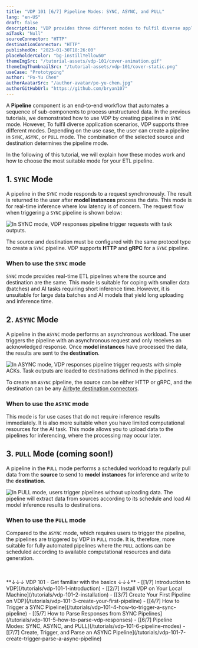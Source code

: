 ```yaml
---
title: "VDP 101 [6/7] Pipeline Modes: SYNC, ASYNC, and PULL"
lang: "en-US"
draft: false
description: "VDP provides three different modes to fulfil diverse application scenarios. Depending on the use case, the user can create a pipeline in SYNC, ASYNC, or PULL mode."
aiTask: "Null"
sourceConnector: "HTTP"
destinationConnector: "HTTP"
publishedOn: "2023-01-30T18:26:00"
placeholderColor: "bg-instillYellow50"
themeImgSrc: "/tutorial-assets/vdp-101/cover-animation.gif"
themeImgThumbnailSrc: "/tutorial-assets/vdp-101/cover-static.png"
useCase: "Prototyping"
author: "Po-Yu Chen"
authorAvatarSrc: "/author-avatar/po-yu-chen.jpg"
authorGitHubUrl: "https://github.com/bryan107"
---
```


A **Pipeline** component is an end-to-end workflow that automates a sequence of sub-components to process unstructured data. In the previous tutorials, we demonstrated how to use VDP by creating pipelines in `SYNC` mode. However, To fulfil diverse application scenarios, VDP supports three different modes. Depending on the use case, the user can create a pipeline in `SYNC`, `ASYNC`, or `PULL` mode. The combination of the selected source and destination determines the pipeline mode.

In the following of this tutorial, we will explain how these modes work and how to choose the most suitable mode for your ETL pipeline.

## 1. `SYNC` Mode

A pipeline in the `SYNC` mode responds to a request synchronously. The result is returned to the user after **model instances** process the data. This mode is for real-time inference where low latency is of concern. The request flow when triggering a `SYNC` pipeline is shown below:

<img
  src="/tutorial-assets/vdp-101/6-pipeline-modes/sync.svg"
  alt="In SYNC mode, VDP responses pipeline trigger requests with task outputs."
/>

The source and destination must be configured with the same protocol type to create a `SYNC` pipeline. VDP supports **HTTP** and **gRPC** for a `SYNC` pipeline.

### When to use the `SYNC` mode

`SYNC` mode provides real-time ETL pipelines where the source and destination are the same. This mode is suitable for coping with smaller data (batches) and AI tasks requiring short inference time. However, it is unsuitable for large data batches and AI models that yield long uploading and inference time.

## 2. `ASYNC` Mode

A pipeline in the `ASYNC` mode performs an asynchronous workload. The user triggers the pipeline with an asynchronous request and only receives an acknowledged response. Once **model instances** have processed the data, the results are sent to the **destination**.

<img
  src="/tutorial-assets/vdp-101/6-pipeline-modes/async.svg"
  alt="In ASYNC mode, VDP responses pipeline trigger requests with simple ACKs. Task outputs are loaded to destinations defined in the pipelines."
/>

To create an `ASYNC` pipeline, the source can be either HTTP or gRPC, and the destination can be any [Airbyte destination connectors](https://airbyte.com/).

### When to use the `ASYNC` mode

This mode is for use cases that do not require inference results immediately. It is also more suitable when you have limited computational resources for the AI task. This mode allows you to upload data to the pipelines for inferencing, where the processing may occur later.

## 3. `PULL` Mode (coming soon!)

A pipeline in the `PULL` mode performs a scheduled workload to regularly pull data from the **source** to send to **model instances** for inference and write to the **destination**.

<img
  src="/tutorial-assets/vdp-101/6-pipeline-modes/pull.svg"
  alt="In PULL mode, users trigger pipelines without uploading data. The pipeline will extract data from sources according to its schedule and load AI model inference results to destinations."
/>

### When to use the `PULL` mode

Compared to the `ASYNC` mode, which requires users to trigger the pipeline, the pipelines are triggered by VDP in `PULL` mode. It is, therefore, more suitable for fully automated pipelines where the `PULL` actions can be scheduled according to available computational resources and data generation.

<br />
<br />
**↓↓↓ VDP 101 - Get familiar with the basics ↓↓↓** - [[1/7] Introduction to
VDP](/tutorials/vdp-101-1-introduction) - [[2/7] Install VDP on Your Local
Machine](/tutorials/vdp-101-2-installation) - [[3/7] Create Your First Pipeline
on VDP](/tutorials/vdp-101-3-create-your-first-pipeline) - [[4/7] How to Trigger
a SYNC Pipeline](/tutorials/vdp-101-4-how-to-trigger-a-sync-pipeline) - [[5/7]
How to Parse Responses from SYNC
Pipelines](/tutorials/vdp-101-5-how-to-parse-vdp-responses) - [[6/7] Pipeline
Modes: SYNC, ASYNC, and PULL](/tutorials/vdp-101-6-pipeline-modes) - [[7/7]
Create, Trigger, and Parse an ASYNC
Pipeline](/tutorials/vdp-101-7-create-trigger-parse-a-async-pipeline)
